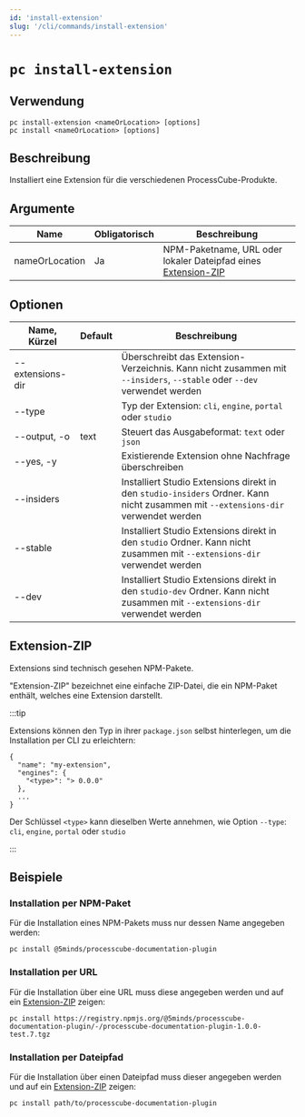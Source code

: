 ```yaml
---
id: 'install-extension'
slug: '/cli/commands/install-extension'
---
```


# `pc install-extension`

## Verwendung

```shell
pc install-extension <nameOrLocation> [options]
pc install <nameOrLocation> [options]
```

## Beschreibung

Installiert eine Extension für die verschiedenen ProcessCube-Produkte.

## Argumente

| Name           | Obligatorisch | Beschreibung                                                                    |
| -------------- | ------------- | ------------------------------------------------------------------------------- |
| nameOrLocation | Ja            | NPM-Paketname, URL oder lokaler Dateipfad eines [Extension-ZIP](#extension-zip) |

## Optionen

| Name, Kürzel     | Default | Beschreibung                                                                                                                      |
| ---------------- | ------- | --------------------------------------------------------------------------------------------------------------------------------- |
| --extensions-dir |         | Überschreibt das Extension-Verzeichnis. Kann nicht zusammen mit `--insiders`, `--stable` oder `--dev` verwendet werden            |
| --type           |         | Typ der Extension: `cli`, `engine`, `portal` oder `studio`                                                                        |
| --output, -o     | text    | Steuert das Ausgabeformat: `text` oder `json`                                                                                     |
| --yes, -y        |         | Existierende Extension ohne Nachfrage überschreiben                                                                               |
| --insiders       |         | Installiert Studio Extensions direkt in den `studio-insiders` Ordner. Kann nicht zusammen mit `--extensions-dir` verwendet werden |
| --stable         |         | Installiert Studio Extensions direkt in den `studio` Ordner. Kann nicht zusammen mit `--extensions-dir` verwendet werden          |
| --dev            |         | Installiert Studio Extensions direkt in den `studio-dev` Ordner. Kann nicht zusammen mit `--extensions-dir` verwendet werden      |

## Extension-ZIP

Extensions sind technisch gesehen NPM-Pakete.

"Extension-ZIP" bezeichnet eine einfache ZIP-Datei, die ein NPM-Paket enthält, welches eine Extension darstellt.

:::tip

Extensions können den Typ in ihrer `package.json` selbst hinterlegen, um die Installation per CLI zu erleichtern:

    {
      "name": "my-extension",
      "engines": {
        "<type>": "> 0.0.0"
      },
      ...
    }

Der Schlüssel `<type>` kann dieselben Werte annehmen, wie Option `--type`: `cli`, `engine`, `portal` oder `studio`

:::

## Beispiele

### Installation per NPM-Paket

Für die Installation eines NPM-Pakets muss nur dessen Name angegeben werden:

    pc install @5minds/processcube-documentation-plugin

### Installation per URL

Für die Installation über eine URL muss diese angegeben werden und auf ein [Extension-ZIP](#extension-zip) zeigen:

    pc install https://registry.npmjs.org/@5minds/processcube-documentation-plugin/-/processcube-documentation-plugin-1.0.0-test.7.tgz

### Installation per Dateipfad

Für die Installation über einen Dateipfad muss dieser angegeben werden und auf ein [Extension-ZIP](#extension-zip) zeigen:

    pc install path/to/processcube-documentation-plugin
